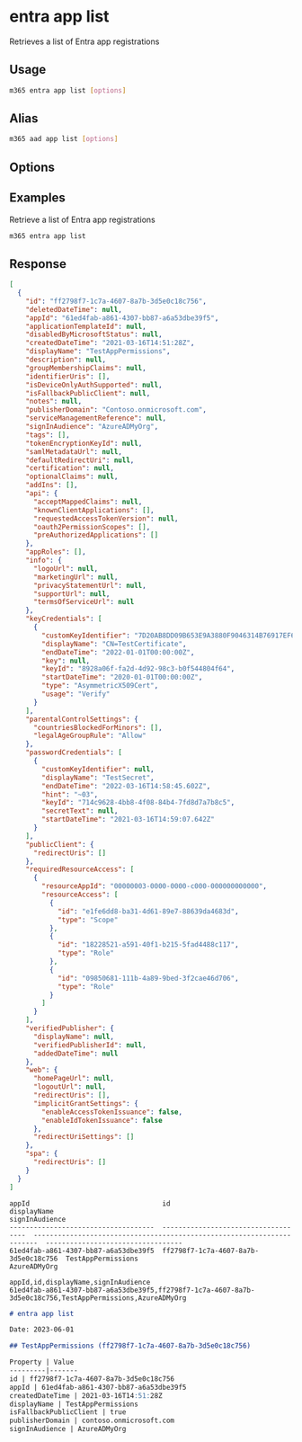 
# entra app list

Retrieves a list of Entra app registrations

## Usage

```sh
m365 entra app list [options]
```

## Alias

```sh
m365 aad app list [options]
```

## Options

<Global />

## Examples

Retrieve a list of Entra app registrations

```sh
m365 entra app list
```

## Response

<Tabs>
  <TabItem value="JSON">

  ```json
  [
    {
      "id": "ff2798f7-1c7a-4607-8a7b-3d5e0c18c756",
      "deletedDateTime": null,
      "appId": "61ed4fab-a861-4307-bb87-a6a53dbe39f5",
      "applicationTemplateId": null,
      "disabledByMicrosoftStatus": null,
      "createdDateTime": "2021-03-16T14:51:28Z",
      "displayName": "TestAppPermissions",
      "description": null,
      "groupMembershipClaims": null,
      "identifierUris": [],
      "isDeviceOnlyAuthSupported": null,
      "isFallbackPublicClient": null,
      "notes": null,
      "publisherDomain": "Contoso.onmicrosoft.com",
      "serviceManagementReference": null,
      "signInAudience": "AzureADMyOrg",
      "tags": [],
      "tokenEncryptionKeyId": null,
      "samlMetadataUrl": null,
      "defaultRedirectUri": null,
      "certification": null,
      "optionalClaims": null,
      "addIns": [],
      "api": {
        "acceptMappedClaims": null,
        "knownClientApplications": [],
        "requestedAccessTokenVersion": null,
        "oauth2PermissionScopes": [],
        "preAuthorizedApplications": []
      },
      "appRoles": [],
      "info": {
        "logoUrl": null,
        "marketingUrl": null,
        "privacyStatementUrl": null,
        "supportUrl": null,
        "termsOfServiceUrl": null
      },
      "keyCredentials": [
        {
          "customKeyIdentifier": "7D20AB8DD09B653E9A3880F9046314B76917EF62",
          "displayName": "CN=TestCertificate",
          "endDateTime": "2022-01-01T00:00:00Z",
          "key": null,
          "keyId": "8928a06f-fa2d-4d92-98c3-b0f544804f64",
          "startDateTime": "2020-01-01T00:00:00Z",
          "type": "AsymmetricX509Cert",
          "usage": "Verify"
        }
      ],
      "parentalControlSettings": {
        "countriesBlockedForMinors": [],
        "legalAgeGroupRule": "Allow"
      },
      "passwordCredentials": [
        {
          "customKeyIdentifier": null,
          "displayName": "TestSecret",
          "endDateTime": "2022-03-16T14:58:45.602Z",
          "hint": "~03",
          "keyId": "714c9628-4bb8-4f08-84b4-7fd8d7a7b8c5",
          "secretText": null,
          "startDateTime": "2021-03-16T14:59:07.642Z"
        }
      ],
      "publicClient": {
        "redirectUris": []
      },
      "requiredResourceAccess": [
        {
          "resourceAppId": "00000003-0000-0000-c000-000000000000",
          "resourceAccess": [
            {
              "id": "e1fe6dd8-ba31-4d61-89e7-88639da4683d",
              "type": "Scope"
            },
            {
              "id": "18228521-a591-40f1-b215-5fad4488c117",
              "type": "Role"
            },
            {
              "id": "09850681-111b-4a89-9bed-3f2cae46d706",
              "type": "Role"
            }
          ]
        }
      ],
      "verifiedPublisher": {
        "displayName": null,
        "verifiedPublisherId": null,
        "addedDateTime": null
      },
      "web": {
        "homePageUrl": null,
        "logoutUrl": null,
        "redirectUris": [],
        "implicitGrantSettings": {
          "enableAccessTokenIssuance": false,
          "enableIdTokenIssuance": false
        },
        "redirectUriSettings": []
      },
      "spa": {
        "redirectUris": []
      }
    }
  ]
  ```

  </TabItem>
  <TabItem value="Text">

  ```text
  appId                                 id                                    displayName                                                              signInAudience
  ------------------------------------  ------------------------------------  -----------------------------------------------------------------------  ----------------------------------
  61ed4fab-a861-4307-bb87-a6a53dbe39f5  ff2798f7-1c7a-4607-8a7b-3d5e0c18c756  TestAppPermissions                                                       AzureADMyOrg
  ```

  </TabItem>
  <TabItem value="CSV">

  ```csv
  appId,id,displayName,signInAudience
  61ed4fab-a861-4307-bb87-a6a53dbe39f5,ff2798f7-1c7a-4607-8a7b-3d5e0c18c756,TestAppPermissions,AzureADMyOrg
  ```

  </TabItem>
  <TabItem value="Markdown">

  ```md
  # entra app list

  Date: 2023-06-01

  ## TestAppPermissions (ff2798f7-1c7a-4607-8a7b-3d5e0c18c756)

  Property | Value
  ---------|-------
  id | ff2798f7-1c7a-4607-8a7b-3d5e0c18c756
  appId | 61ed4fab-a861-4307-bb87-a6a53dbe39f5
  createdDateTime | 2021-03-16T14:51:28Z
  displayName | TestAppPermissions
  isFallbackPublicClient | true
  publisherDomain | contoso.onmicrosoft.com
  signInAudience | AzureADMyOrg
  ```

  </TabItem>
</Tabs>

